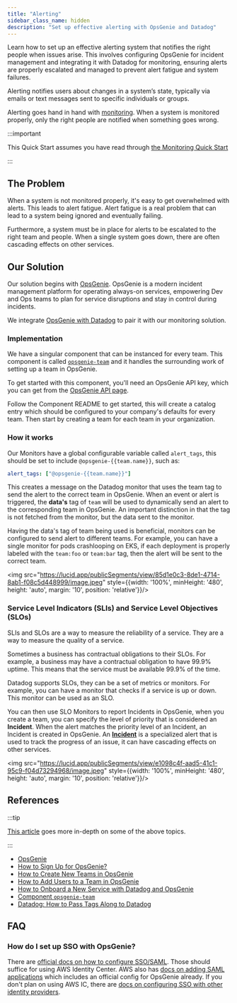 ```yaml
---
title: "Alerting"
sidebar_class_name: hidden
description: "Set up effective alerting with OpsGenie and Datadog"
---
```


<Intro>
Learn how to set up an effective alerting system that notifies the right people when issues arise. This involves configuring OpsGenie for incident management and integrating it with Datadog for monitoring, ensuring alerts are properly escalated and managed to prevent alert fatigue and system failures.
</Intro>

Alerting notifies users about changes in a system’s state, typically via emails or text messages sent to specific individuals or groups.

Alerting goes hand in hand with [monitoring](/reference-architecture/fundamentals/monitoring/). When a system is monitored properly, only the right people are notified when something goes wrong.

:::important

This Quick Start assumes you have read through [the Monitoring Quick Start](/reference-architecture/fundamentals/monitoring/)

:::

## The Problem


When a system is not monitored properly, it's easy to get overwhelmed with alerts. This leads to alert fatigue. Alert fatigue is a real problem that can lead to a system being ignored and eventually failing.

Furthermore, a system must be in place for alerts to be escalated to the right team and people. When a single system goes down, there are often cascading effects on other services.

## Our Solution

Our solution begins with [OpsGenie](https://www.opsgenie.com/). OpsGenie is a modern incident management platform for operating always-on services, empowering Dev and Ops teams to plan for service disruptions and stay in control during incidents.

We integrate [OpsGenie with Datadog](https://support.atlassian.com/opsgenie/docs/integrate-opsgenie-with-datadog/) to pair it with our monitoring solution.

### Implementation

We have a singular component that can be instanced for every team. This component is called [`opsgenie-team`](/components/library/aws/opsgenie-team/) and it handles the surrounding work of setting up a team in OpsGenie.

To get started with this component, you'll need an OpsGenie API key, which you can get from the [OpsGenie API page](https://support.atlassian.com/opsgenie/docs/api-key-management/).

Follow the Component README to get started, this will create a catalog entry which should be configured to your company's defaults for every team. Then start by creating a team for each team in your organization.

### How it works

Our Monitors have a global configurable variable called `alert_tags`, this should be set to include `@opsgenie-{{team.name}}`, such as:

```yaml
alert_tags: ["@opsgenie-{{team.name}}"]
```

This creates a message on the Datadog monitor that uses the team tag to send the alert to the correct team in OpsGenie. When an event or alert is triggered, the **data's** tag of `team` will be used to dynamically send an alert to the corresponding team in OpsGenie. An important distinction in that the tag is not fetched from the monitor, but the data sent to the monitor.

Having the data's tag of team being used is beneficial, monitors can be configured to send alert to different teams. For example, you can have a single monitor for pods crashlooping on EKS, if each deployment is properly labeled with the `team:foo` or `team:bar` tag, then the alert will be sent to the correct team.

<img src="https://lucid.app/publicSegments/view/85d1e0c3-8de1-4714-8ab1-f08c5d448999/image.jpeg" style={{width: '100%', minHeight: '480', height: 'auto', margin: '10', position: 'relative'}}/><br/>

### Service Level Indicators (SLIs) and Service Level Objectives (SLOs)

SLIs and SLOs are a way to measure the reliability of a service. They are a way to measure the quality of a service.

Sometimes a business has contractual obligations to their SLOs. For example, a business may have a contractual obligation to have 99.9% uptime. This means that the service must be available 99.9% of the time.

Datadog supports SLOs, they can be a set of metrics or monitors. For example, you can have a monitor that checks if a service is up or down. This monitor can be used as an SLO.

You can then use SLO Monitors to report Incidents in OpsGenie, when you create a team, you can specify the level of priority that is considered an **Incident**. When the alert matches the priority level of an Incident, an Incident is created in OpsGenie. An [**Incident**](https://support.atlassian.com/opsgenie/docs/what-is-an-incident/) is a specialized alert that is used to track the progress of an issue, it can have cascading effects on other services.

<img src="https://lucid.app/publicSegments/view/e1098c4f-aad5-41c1-95c9-f04d73294968/image.jpeg" style={{width: '100%', minHeight: '480', height: 'auto', margin: '10', position: 'relative'}}/><br/>

## References

:::tip

[This article](/reference-architecture/how-to-guides/integrations/opsgenie/) goes more in-depth on some of the above topics.

:::

- [OpsGenie](https://www.opsgenie.com/)
- [How to Sign Up for OpsGenie?](/reference-architecture/how-to-guides/integrations/opsgenie/how-to-sign-up-for-opsgenie/)
- [How to Create New Teams in OpsGenie](/reference-architecture/how-to-guides/integrations/opsgenie/how-to-create-new-teams-in-opsgenie/)
- [How to Add Users to a Team in OpsGenie](/reference-architecture/how-to-guides/integrations/opsgenie/how-to-add-users-to-a-team-in-opsgenie/)
- [How to Onboard a New Service with Datadog and OpsGenie](/reference-architecture/how-to-guides/integrations/opsgenie/how-to-onboard-a-new-service-with-datadog-and-opsgenie/)
- [Component `opsgenie-team`](/components/library/aws/opsgenie-team/)
- [Datadog: How to Pass Tags Along to Datadog](/reference-architecture/how-to-guides/integrations/datadog/how-to-pass-tags-along-to-datadog/)

## FAQ

### How do I set up SSO with OpsGenie?

There are [official docs on how to configure SSO/SAML](https://support.atlassian.com/opsgenie/docs/configure-saml-based-sso/). Those should suffice for using AWS Identity Center. AWS also has
[docs on adding SAML applications](https://docs.aws.amazon.com/singlesignon/latest/userguide/saasapps.html)
which includes an official config for OpsGenie already. If you don't plan on using AWS IC, there
are [docs on configuring SSO with other identity providers](https://support.atlassian.com/opsgenie/docs/configure-sso-for-opsgenie/).

